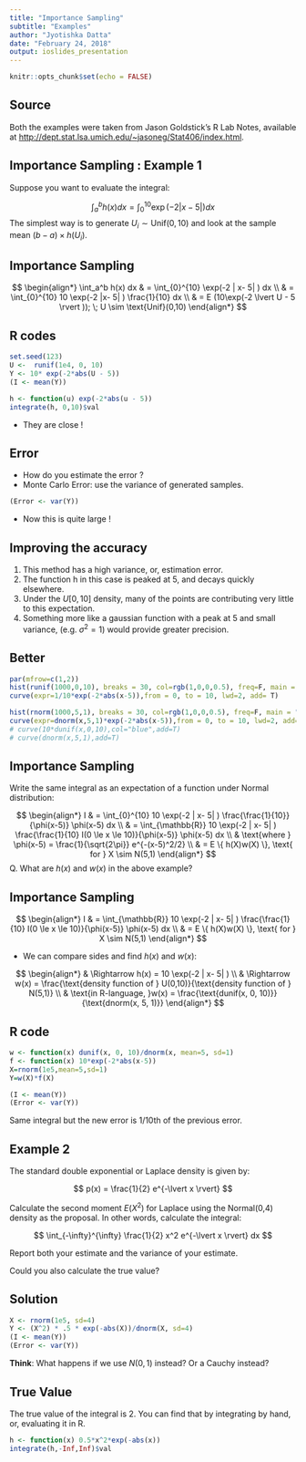 ```yaml
---
title: "Importance Sampling"
subtitle: "Examples"
author: "Jyotishka Datta"
date: "February 24, 2018"
output: ioslides_presentation
---
```


```r
knitr::opts_chunk$set(echo = FALSE)
```

## Source 

Both the examples were taken from Jason Goldstick's R Lab Notes, available at [http://dept.stat.lsa.umich.edu/~jasoneg/Stat406/index.html](http://dept.stat.lsa.umich.edu/~jasoneg/Stat406/index.html). 


## Importance Sampling : Example 1

Suppose you want to evaluate the integral: 

$$
\int_a^b h(x) dx = \int_{0}^{10} \exp(-2 | x- 5| ) dx 
$$
The simplest way is to generate $U_i \sim \text{Unif}(0,10)$ and look at the sample mean $(b-a) \times h(U_i)$. 

## Importance Sampling 

$$
\begin{align*}
\int_a^b h(x) dx & = \int_{0}^{10} \exp(-2 | x- 5| ) dx \\
& = \int_{0}^{10} 10 \exp(-2 |x- 5| ) \frac{1}{10} dx \\
& = E (10\exp(-2 \lvert U - 5 \rvert )); \; U \sim \text{Unif}(0,10)
\end{align*}
$$

## R codes 

```r
set.seed(123)
U <-  runif(1e4, 0, 10)
Y <- 10* exp(-2*abs(U - 5))
(I <- mean(Y))
```

```r
h <- function(u) exp(-2*abs(u - 5))
integrate(h, 0,10)$val
```
- They are close ! 

## Error 

-  How do you estimate the error ? 
-  Monte Carlo Error: use the variance of generated samples. 

```r
(Error <- var(Y))
```

-  Now this is quite large ! 


## Improving the accuracy {.build}

1.  This method has a high variance, or, estimation error. 
2.  The function h in this case is peaked at 5, and decays quickly elsewhere. 
3.  Under the $U[0,10]$ density, many of the points are contributing very little to this  expectation.
4. Something more like a gaussian function with a peak at 5 and small variance, (e.g. $\sigma^2 = 1$) would provide greater precision.

## Better 

```R
par(mfrow=c(1,2))
hist(runif(1000,0,10), breaks = 30, col=rgb(1,0,0,0.5), freq=F, main = "Uniform Proposal")
curve(expr=1/10*exp(-2*abs(x-5)),from = 0, to = 10, lwd=2, add= T)

hist(rnorm(1000,5,1), breaks = 30, col=rgb(1,0,0,0.5), freq=F, main = "Normal Proposal")
curve(expr=dnorm(x,5,1)*exp(-2*abs(x-5)),from = 0, to = 10, lwd=2, add= T)
# curve(10*dunif(x,0,10),col="blue",add=T)
# curve(dnorm(x,5,1),add=T)
```


## Importance Sampling 

Write the same integral as an expectation of a function under Normal distribution: 

$$
\begin{align*}
I & = \int_{0}^{10} 10 \exp(-2 | x- 5| ) \frac{\frac{1}{10}}{\phi(x-5)} \phi(x-5) dx \\
& = \int_{\mathbb{R}} 10 \exp(-2 | x- 5| ) \frac{\frac{1}{10} I(0 \le x \le 10)}{\phi(x-5)} \phi(x-5) dx \\
& \text{where } \phi(x-5) = \frac{1}{\sqrt{2\pi}} e^{-(x-5)^2/2} \\
& = E \{ h(X)w(X) \}, \text{ for } X \sim N(5,1)
\end{align*}
$$
Q. What are $h(x)$ and $w(x)$ in the above example? 

## Importance Sampling {.smaller}


$$
\begin{align*}
I  & = \int_{\mathbb{R}} 10 \exp(-2 | x- 5| ) \frac{\frac{1}{10} I(0 \le x \le 10)}{\phi(x-5)} \phi(x-5) dx \\
& = E \{ h(X)w(X) \}, \text{ for } X \sim N(5,1)
\end{align*}
$$

-  We can compare sides and find $h(x)$ and $w(x)$: 

$$
\begin{align*}
& \Rightarrow h(x) =  10 \exp(-2 | x- 5| ) \\
& \Rightarrow w(x) = \frac{\text{density function of } U(0,10)}{\text{density function of } N(5,1)} \\
& \text{in R-language, }w(x) = \frac{\text{dunif(x, 0, 10)}}{\text{dnorm(x, 5, 1)}}
\end{align*}
$$

<!-- ## Importance Sampling {.smaller} -->

<!-- $$ -->
<!-- \begin{align} -->
<!-- I & = \int_{0}^{10} 10 \exp(-2 | x- 5| ) \frac{\frac{1}{10}}{\phi(x-5)} \phi(x-5)dx \\ -->
<!-- & \text{ where }\phi(x-5) = \frac{1}{\sqrt{2\pi}} e^{-(x-5)^2/2} \; (\text{Normal density})  -->
<!-- \end{align} -->
<!-- $$ -->
<!-- Hence, we can write the integral as  -->

<!-- $$ -->
<!-- \begin{align} -->
<!-- I & = E(h(x)w(x)), \text{ for } X \sim N(5,1) \\ -->
<!-- & \text{ Here, } h(x) = 10 \exp(-2 | x- 5| ) \\ -->
<!-- & \text{ and } w(x) = \frac{\frac{1}{10}}{\phi(x-5)} = \frac{\texttt{dunif}(x, 0, 10)}{\texttt{dnorm}(x, mean=5, sd=1)} -->
<!-- \end{align} -->
<!-- $$  -->

## R code 

```r
w <- function(x) dunif(x, 0, 10)/dnorm(x, mean=5, sd=1)
f <- function(x) 10*exp(-2*abs(x-5))
X=rnorm(1e5,mean=5,sd=1)
Y=w(X)*f(X)

(I <- mean(Y))
(Error <- var(Y))
```

Same integral but the new error is 1/10th of the previous error. 

## Example 2

The standard double exponential or Laplace density is given by: 

$$
p(x) = \frac{1}{2} e^{-\lvert x \rvert}
$$

Calculate the second moment $E(X^2)$ for Laplace using the Normal(0,4) density as the proposal. In other words, calculate the integral: 

$$
\int_{-\infty}^{\infty}  \frac{1}{2} x^2 e^{-\lvert x \rvert} dx 
$$

Report both your estimate and the variance of your estimate. 

Could you also calculate the true value? 

## Solution 

```r
X <- rnorm(1e5, sd=4)
Y <- (X^2) * .5 * exp(-abs(X))/dnorm(X, sd=4)
(I <- mean(Y))
(Error <- var(Y))
```
 
**Think**: What happens if we use $N(0,1)$ instead? Or a Cauchy instead?

## True Value

The true value of the integral is 2. You can find that by integrating by hand, or, evaluating it in R. 

```r
h <- function(x) 0.5*x^2*exp(-abs(x))
integrate(h,-Inf,Inf)$val
```


